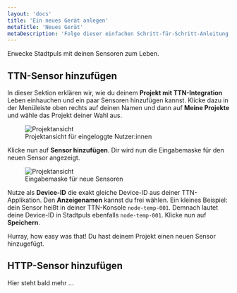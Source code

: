 ```yaml
---
layout: 'docs'
title: 'Ein neues Gerät anlegen'
metaTitle: 'Neues Gerät'
metaDescription: 'Folge dieser einfachen Schritt-für-Schritt-Anleitung, um neue Sensoren auf Stadtpuls hinzuzufügen.'
---
```

  
<p className="lead">
  Erwecke Stadtpuls mit deinen Sensoren zum Leben.
</p>

## TTN-Sensor hinzufügen
In dieser Sektion erklären wir, wie du deinem **Projekt mit TTN-Integration** Leben einhauchen und ein paar Sensoren hinzufügen kannst. Klicke dazu in der Menüleiste oben rechts auf deinen Namen und dann auf **Meine Projekte** und wähle das Projekt deiner Wahl aus.
   <figure>
  <img style={{maxHeight: 400, border: '1px solid rgba(0, 0, 0, 0.05)'}}
    src="/images/deviceNewTTN.png"
    alt="Projektansicht"
  />
    <figcaption>
    Projektansicht für eingeloggte Nutzer:innen
  </figcaption>
  </figure>

Klicke nun auf **Sensor hinzufügen**. Dir wird nun die Eingabemaske für den neuen Sensor angezeigt. 

   <figure>
  <img style={{maxHeight: 400, border: '1px solid rgba(0, 0, 0, 0.05)'}}
    src="/images/deviceAddTTN.png"
    alt="Projektansicht"
  />
    <figcaption>
    Eingabemaske für neue Sensoren
  </figcaption>
  </figure>

Nutze als **Device-ID** die exakt gleiche Device-ID aus deiner TTN-Applikation. Den **Anzeigenamen** kannst du frei wählen.
Ein kleines Beispiel: dein Sensor heißt in deiner TTN-Konsole `node-temp-001`. Demnach lautet deine Device-ID in Stadtpuls ebenfalls `node-temp-001`. Klicke nun auf **Speichern**.

Hurray, how easy was that!
Du hast deinem Projekt einen neuen Sensor hinzugefügt.

## HTTP-Sensor hinzufügen
Hier steht bald mehr ...
